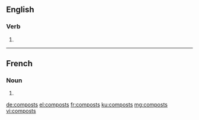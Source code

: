 ==English==

===Verb===
{{head|en}}

# {{en-third-person singular of|compost}}

----

==French==

===Noun===
{{head|fr|plural}}

# {{plural of|compost|lang=fr|nocat=1}}

[[de:composts]]
[[el:composts]]
[[fr:composts]]
[[ku:composts]]
[[mg:composts]]
[[vi:composts]]